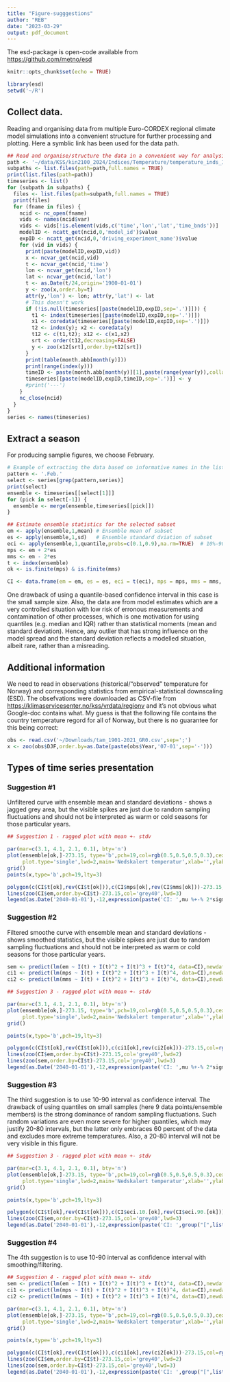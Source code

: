 ```yaml
---
title: "Figure-sugggestions"
author: "REB"
date: "2023-03-29"
output: pdf_document
---
```


The esd-package is open-code available from <https://github.com/metno/esd>

```r
knitr::opts_chunk$set(echo = TRUE)
```

```r
library(esd)
setwd('~/R')
```


## Collect data.

Reading and organising data from multiple Euro-CORDEX regional climate model simulations into a convenient structure for further processing and plotting. Here a symblic link has been used for the data path.

```r
## Read and organise/structure the data in a convenient way for analysing ensembles:
path <- '~/data/KSS/kin2100_2024/Indices/Temperature/temperature_inds_Irene'
subpaths <- list.files(path=path,full.names = TRUE)
print(list.files(path=path))
timeseries <- list()
for (subpath in subpaths) {
  files <- list.files(path=subpath,full.names = TRUE)
  print(files)
  for (fname in files) { 
    ncid <- nc_open(fname)
    vids <- names(ncid$var)
    vids <- vids[!is.element(vids,c('time','lon','lat','time_bnds'))]
    modelID <- ncatt_get(ncid,0,'model_id')$value
    expID <- ncatt_get(ncid,0,'driving_experiment_name')$value
    for (vid in vids) { 
      print(paste(modelID,expID,vid))
      x <- ncvar_get(ncid,vid)
      t <- ncvar_get(ncid,'time')
      lon <- ncvar_get(ncid,'lon')
      lat <- ncvar_get(ncid,'lat')
      t <- as.Date(t/24,origin='1900-01-01')
      y <- zoo(x,order.by=t)
      attr(y,'lon') <- lon; attr(y,'lat') <- lat
      # This doesn't work
      if (!is.null(timeseries[[paste(modelID,expID,sep='.')]])) {
        t1 <- index(timeseries[[paste(modelID,expID,sep='.')]])
        x1 <- coredata(timeseries[[paste(modelID,expID,sep='.')]])
        t2 <- index(y); x2 <- coredata(y)
        t12 <- c(t1,t2); x12 <- c(x1,x2)
        srt <- order(t12,decreasing=FALSE)
        y <- zoo(x12[srt],order.by=t12[srt])
      }
      print(table(month.abb[month(y)]))
      print(range(index(y)))
      timeID <- paste(month.abb[month(y)][1],paste(range(year(y)),collapse='-'),sep='.')
      timeseries[[paste(modelID,expID,timeID,sep='.')]] <- y
      #print('---')
    }
    nc_close(ncid)
  }
}
series <- names(timeseries)
```

## Extract a season 

For producing samplie figures, we choose February. 

```r
# Example of extracting the data based on informative names in the list object
pattern <- '.Feb.'
select <- series[grep(pattern,series)]
print(select)
ensemble <- timeseries[[select[1]]]
for (pick in select[-1]) {
  ensemble <- merge(ensemble,timeseries[[pick]])
}

## Estimate ensemble statistics for the selected subset
em <- apply(ensemble,1,mean) # Ensemble mean of subset
es <- apply(ensemble,1,sd)   # Ensemble standard dviation of subset
eci <- apply(ensemble,1,quantile,probs=c(0.1,0.9),na.rm=TRUE)  # 10%-90% Confidence interval of subset"
mps <- em + 2*es
mms <- em - 2*es
t <- index(ensemble)
ok <- is.finite(mps) & is.finite(mms)

CI <- data.frame(em = em, es = es, eci = t(eci), mps = mps, mms = mms, t = t)
```

One drawback of using a quantile-based confidence interval in this case is the small sample size. Also, the data are from model estimates which are a very controlled situation with low risk of erronous measurements and contamination of other processes, which is one motivation for using quantiles (e.g. median and IQR) rather than statistical moments (mean and standard deviation). Hence, any outlier that has strong influence on the model spread and the standard deviation reflects a modelled situation, albeit rare, rather than a misreading. 

## Additional information

We need to read in observations (historical/"observed" temperature for Norway) and corresponding statistics from empirical-statistical downscaling (ESD). The obsefvations were downloaded as CSV-file from <https://klimaservicesenter.no/kss/vrdata/regionv> and it's not obvious what Google-doc contains what. My guess is that the following file contains the country temperature regord for all of Norway, but there is no guarantee for this being correct:

```r
obs <- read.csv('~/Downloads/tam_1901-2021_GR0.csv',sep=';')
x <- zoo(obs$DJF,order.by=as.Date(paste(obs$Year,'07-01',sep='-')))
```


## Types of time series presentation


### Suggestion #1 

Unfiltered curve with ensemble mean and standard deviations - shows a jagged grey area, but the visible spikes are just due to random sampling fluctuations and should not be interpreted as warm or cold seasons for those particular years. 

```r
## Suggestion 1 - ragged plot with mean +- stdv

par(mar=c(3.1, 4.1, 2.1, 0.1), bty='n')
plot(ensemble[ok,]-273.15, type='b',pch=19,col=rgb(0.5,0.5,0.5,0.3),cex=0.75,lty=3,
     plot.type='single',lwd=2,main='Nedskalert temperatur',xlab='',ylab=expression(paste('Temperatur (',degree*C,')')))
grid()
points(x,type='b',pch=19,lty=3)

polygon(c(CI$t[ok],rev(CI$t[ok])),c(CI$mps[ok],rev(CI$mms[ok]))-273.15,col=rgb(0.5,0.5,0.5,0.3),border=NA)
lines(zoo(CI$em,order.by=CI$t)-273.15,col='grey40',lwd=3)
legend(as.Date('2040-01-01'),-12,expression(paste('CI: ',mu %+-% 2*sigma)),lwd=10,col=rgb(0.5,0.5,0.5,0.3),bty='n')
```

### Suggestion #2 

Filtered smoothe curve with ensemble mean and standard deviations - shows smoothed statistics, but the visible spikes are just due to random sampling fluctuations and should not be interpreted as warm or cold seasons for those particular years. 

```r
sem <- predict(lm(em ~ I(t) + I(t)^2 + I(t)^3 + I(t)^4, data=CI),newdata=CI)
ci1 <- predict(lm(mps ~ I(t) + I(t)^2 + I(t)^3 + I(t)^4, data=CI),newdata=CI)
ci2 <- predict(lm(mms ~ I(t) + I(t)^2 + I(t)^3 + I(t)^4, data=CI),newdata=CI)

## Suggestion 3 - ragged plot with mean +- stdv

par(mar=c(3.1, 4.1, 2.1, 0.1), bty='n')
plot(ensemble[ok,]-273.15, type='b',pch=19,col=rgb(0.5,0.5,0.5,0.3),cex=0.75,lty=3,
     plot.type='single',lwd=2,main='Nedskalert temperatur',xlab='',ylab=expression(paste('Temperatur (',degree*C,')')))
grid()

points(x,type='b',pch=19,lty=3)

polygon(c(CI$t[ok],rev(CI$t[ok])),c(ci1[ok],rev(ci2[ok]))-273.15,col=rgb(0.5,0.5,0.5,0.2),border=NA)
lines(zoo(CI$em,order.by=CI$t)-273.15,col='grey40',lwd=2)
lines(zoo(sem,order.by=CI$t)-273.15,col='grey40',lwd=3)
legend(as.Date('2040-01-01'),-12,expression(paste('CI: ',mu %+-% 2*sigma)),lwd=10,col=rgb(0.5,0.5,0.5,0.3),bty='n')
```

### Suggestion #3

The third suggestion is to use 10-90 interval as confidence interval. The drawback of using quantiles on small samples (here 9 data points/ensemble members) is the strong dominance of random sampling fluctuations. Such random variations are even more severe for higher quantiles, which may justify 20-80 intervals, but the latter only embraces 60 percent of the data and excludes more extreme temperatures. Also, a 20-80 interval will not be very visible in this figure. 

```r
## Suggestion 3 - ragged plot with mean +- stdv

par(mar=c(3.1, 4.1, 2.1, 0.1), bty='n')
plot(ensemble[ok,]-273.15, type='b',pch=19,col=rgb(0.5,0.5,0.5,0.3),cex=0.75,lty=3,
     plot.type='single',lwd=2,main='Nedskalert temperatur',xlab='',ylab=expression(paste('Temperatur (',degree*C,')')))
grid()

points(x,type='b',pch=19,lty=3)

polygon(c(CI$t[ok],rev(CI$t[ok])),c(CI$eci.10.[ok],rev(CI$eci.90.[ok]))-273.15,col=rgb(0.5,0.5,0.5,0.3),border=NA)
lines(zoo(CI$em,order.by=CI$t)-273.15,col='grey40',lwd=3)
legend(as.Date('2040-01-01'),-12,expression(paste('CI: ',group("[",list(q[10],q[9]),"]"))),lwd=10,col=rgb(0.5,0.5,0.5,0.3),bty='n')
```


### Suggestion #4

The 4th suggestion is to use 10-90 interval as confidence interval with smoothing/filtering.  

```r
## Suggestion 4 - ragged plot with mean +- stdv
sem <- predict(lm(em ~ I(t) + I(t)^2 + I(t)^3 + I(t)^4, data=CI),newdata=CI)
ci1 <- predict(lm(mps ~ I(t) + I(t)^2 + I(t)^3 + I(t)^4, data=CI),newdata=CI)
ci2 <- predict(lm(mms ~ I(t) + I(t)^2 + I(t)^3 + I(t)^4, data=CI),newdata=CI)

par(mar=c(3.1, 4.1, 2.1, 0.1), bty='n')
plot(ensemble[ok,]-273.15, type='b',pch=19,col=rgb(0.5,0.5,0.5,0.3),cex=0.75,lty=3,
     plot.type='single',lwd=2,main='Nedskalert temperatur',xlab='',ylab=expression(paste('Temperatur (',degree*C,')')))
grid()

points(x,type='b',pch=19,lty=3)

polygon(c(CI$t[ok],rev(CI$t[ok])),c(ci1[ok],rev(ci2[ok]))-273.15,col=rgb(0.5,0.5,0.5,0.2),border=NA)
lines(zoo(CI$em,order.by=CI$t)-273.15,col='grey40',lwd=2)
lines(zoo(sem,order.by=CI$t)-273.15,col='grey40',lwd=3)
legend(as.Date('2040-01-01'),-12,expression(paste('CI: ',group("[",list(q[10],q[9]),"]"))),lwd=10,col=rgb(0.5,0.5,0.5,0.3),bty='n')
```

